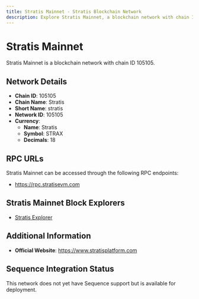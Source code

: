 ```yaml
--- 
title: Stratis Mainnet - Stratis Blockchain Network
description: Explore Stratis Mainnet, a blockchain network with chain ID 105105. Learn about its native currency, Stratis, and how to interact with the network.
---
```


# Stratis Mainnet

Stratis Mainnet is a blockchain network with chain ID 105105.

## Network Details

- **Chain ID**: 105105
- **Chain Name**: Stratis
- **Short Name**: stratis
- **Network ID**: 105105
- **Currency**: 
  - **Name**: Stratis
  - **Symbol**: STRAX
  - **Decimals**: 18

## RPC URLs

Stratis Mainnet can be accessed through the following RPC endpoints:

- https://rpc.stratisevm.com

## Stratis Mainnet Block Explorers

- [Stratis Explorer](https://explorer.stratisevm.com)

## Additional Information

- **Official Website**: https://www.stratisplatform.com

## Sequence Integration Status

This network does not yet have Sequence support but is available for deployment.
